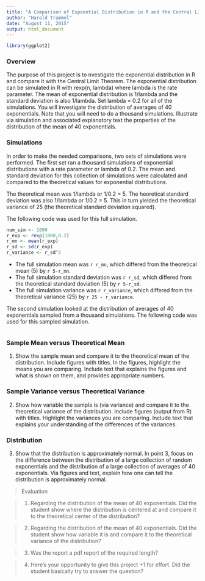 ```yaml
---
title: "A Comparison of Expoential Distribution in R and the Central Limit Theorem"
author: "Harold Trammel"
date: "August 11, 2015"
output: html_document
---
```


```r
library(ggplot2)

```
### Overview

The purpose of this project is to nvestigate the exponential distribution in R and compare it with the Central Limit Theorem. The exponential distribution can be simulated in R with rexp(n, lambda) where lambda is the rate parameter. The mean of exponential distribution is 1/lambda and the standard deviation is also 1/lambda. Set lambda = 0.2 for all of the simulations. You will investigate the distribution of averages of 40 exponentials. Note that you will need to do a thousand simulations.  Illustrate via simulation and associated explanatory text the properties of the distribution of the mean of 40 exponentials.

### Simulations
In order to make the needed comparisons, two sets of simulations were performed.  The first set ran a thousand simulations of exponential distributions with a rate parameter or lambda of 0.2.  The mean and standard deviation for this collection of simulations were calculated and compared to the theoretical values for exponential distributions. 

The theoretical mean was 1/lambda or 1/0.2 = 5.  The heoretical standard deviation was also 1/lambda or 1/0.2 = 5.  This in turn yielded the theoretical variance of 25 (the theoretical standard deviation squared).

The following code was used for this full simulation.

```r

num_sim <- 1000
r_exp <- rexp(1000,0.2)
r_mn <- mean(r_exp)
r_sd <- sd(r_exp)
r_variance <- r_sd^2

```

* The full simulation mean was `r r_mn`, which differed from the theoretical mean (5) by `r 5-r_mn`.
* The full simulation standard deviation was `r r_sd`, which differed from the theoretical standard deviation (5) by `r 5-r_sd`.
* The full simulation variance was `r r_variance`, which differed from the theoretical variance (25) by `r 25 - r_variance`.

The second simulation looked at the distribution of averages of 40 exponentials sampled from a thousand simulations. The following code was used for this sampled simulation.

```r


```

### Sample Mean versus Theoretical Mean
1. Show the sample mean and compare it to the theoretical mean of the distribution.
Include figures with titles. In the figures, highlight the means you are comparing. Include text that explains the figures and what is shown on them, and provides appropriate numbers.

### Sample Variance versus Theoretical Variance
2. Show how variable the sample is (via variance) and compare it to the theoretical variance of the distribution.
Include figures (output from R) with titles. Highlight the variances you are comparing. Include text that explains your understanding of the differences of the variances.

### Distribution
3. Show that the distribution is approximately normal.
In point 3, focus on the difference between the distribution of a large collection of random exponentials and the distribution of a large collection of averages of 40 exponentials. 
Via figures and text, explain how one can tell the distribution is approximately normal.

> Evaluation

> 1. Regarding the distribution of the mean of 40 exponentials. Did the student show where the distribution is centered at and compare it  to the theoretical center of the distribution?

> 2. Regarding the distribution of the mean of 40 exponentials. Did the student show how variable it is and compare it to the theoretical variance of the distribution?

> 3. Was the report a pdf report of the required length?

> 4. Here's your opportunity to give this project +1 for effort. Did the student basically try to answer the question?



